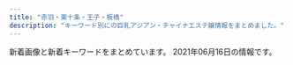 ```yaml
---
title: "赤羽・東十条・王子・板橋"
description: "キーワード別にの巨乳アジアン・チャイナエステ嬢情報をまとめました。"
---
```


新着画像と新着キーワードをまとめています。
2021年06月16日の情報です。

<DmmAffiliateIns />
<KeywordTable
  shops={
    [
    {
        "station": "JR\u8d64\u7fbd\u99c5\u5357\u53e3",
        "name": "\u53f0\u6e7e\u30a2\u30ed\u30de",
        "img_links": [
            "http://esthe-taiwanaroma.com/img/emi001.jpg",
            "http://esthe-taiwanaroma.com/img/mask02.jpg",
            "http://esthe-taiwanaroma.com/img/mami.jpg",
            "http://esthe-taiwanaroma.com/img/yuki.jpg",
            "http://esthe-taiwanaroma.com/img/mika2.jpg",
            "http://esthe-taiwanaroma.com/img/mask05.jpg",
            "http://esthe-taiwanaroma.com/img/corona-5.jpg",
            "http://esthe-taiwanaroma.com/img/topbg02.jpg",
            "http://esthe-taiwanaroma.com/img/erika01.jpg",
            "http://esthe-taiwanaroma.com/img/mask03.jpg",
            "http://esthe-taiwanaroma.com/img/head_img.png",
            "http://esthe-taiwanaroma.com/img/iphone.png",
            "http://esthe-taiwanaroma.com/img/corona-3.jpg",
            "http://esthe-taiwanaroma.com/img/mask01.jpg",
            "http://esthe-taiwanaroma.com/img/1purazuma.png",
            "http://esthe-taiwanaroma.com/img/tel_img.png",
            "http://esthe-taiwanaroma.com/img/anna.png",
            "http://esthe-taiwanaroma.com/img/pagetop.png",
            "http://esthe-taiwanaroma.com/img/mask04.jpg",
            "http://esthe-taiwanaroma.com/img/4ugai.png",
            "http://esthe-taiwanaroma.com/img/aoi.jpg",
            "http://esthe-taiwanaroma.com/img/hina.jpg",
            "http://esthe-taiwanaroma.com/img/kasumi.jpg",
            "http://esthe-taiwanaroma.com/img/sara002.jpg",
            "http://esthe-taiwanaroma.com/img/mami03.png",
            "http://esthe-taiwanaroma.com/img/miyu.jpg",
            "http://esthe-taiwanaroma.com/img/3kenon.png",
            "http://esthe-taiwanaroma.com/img/2biore.png",
            "http://esthe-taiwanaroma.com/img/sara2.jpg",
            "http://esthe-taiwanaroma.com/img/photo_01.jpg",
            "http://esthe-taiwanaroma.com/img/ami.jpg",
            "http://esthe-taiwanaroma.com/img/corona-2.jpg",
            "http://esthe-taiwanaroma.com/img/corona-4.jpg"
        ],
        "url": "http://esthe-taiwanaroma.com/",
        "keywords": {}
    },
    {
        "name": "Only one \uff5e\u30aa\u30f3\u30ea\u30fc\u30ef\u30f3\uff5e",
        "img_links": [
            "http://www.roserelaxation.info/upload/202007/thumb_dis/1594636246.jpg",
            "http://www.roserelaxation.info/upload/201807/1531195952.jpg",
            "http://www.roserelaxation.info/upload/201712/1512155748.jpg",
            "http://www.roserelaxation.info/upload/images/20171206_133002.jpg",
            "http://www.roserelaxation.info/upload/201801/thumb/1517150493.jpg",
            "http://www.roserelaxation.info/upload/201707/1499300573.jpg",
            "http://www.roserelaxation.info/upload/images/20170525_102731.jpg",
            "http://www.roserelaxation.info/upload/images/20170613_104732.jpg",
            "http://www.roserelaxation.info/upload/202007/thumb_dis/1594636355.jpg",
            "http://www.roserelaxation.info/upload/202008/1598846272.jpg",
            "http://www.roserelaxation.info/upload/202007/thumb/1594636355.jpg",
            "http://www.roserelaxation.info/upload/202007/thumb/1594636684.jpg",
            "http://www.roserelaxation.info/upload/images/20171206_132851.jpg",
            "http://www.roserelaxation.info/upload/201807/1531195547.jpg",
            "http://www.roserelaxation.info/upload/201808/thumb_dis/1535596152.jpg",
            "http://www.roserelaxation.info/upload/201708/1502280972.jpg",
            "http://www.roserelaxation.info/upload/201807/1531197286.jpg",
            "http://www.roserelaxation.info/upload/201801/1517150493.jpg",
            "http://www.roserelaxation.info/upload/201712/thumb_dis/1512155748.jpg",
            "http://www.roserelaxation.info/upload/201807/thumb/1531195952.jpg",
            "http://www.roserelaxation.info/upload/201807/thumb/1531195547.jpg",
            "http://www.roserelaxation.info/upload/202007/1594636355.jpg",
            "http://www.roserelaxation.info/upload/201712/thumb/1512155748.jpg",
            "http://www.roserelaxation.info/upload/images/20170706_091357.jpg",
            "http://www.roserelaxation.info/upload/202007/thumb/1594636246.jpg",
            "http://www.roserelaxation.info/upload/201807/thumb_dis/1531195952.jpg",
            "http://www.roserelaxation.info/upload/images/20171214_032900.jpg",
            "http://www.roserelaxation.info/upload/202007/1594636246.jpg",
            "http://www.roserelaxation.info/upload/201807/thumb_dis/1531197286.jpg",
            "http://www.roserelaxation.info/upload/images/20171206_132823.jpg",
            "http://www.roserelaxation.info/upload/images/20171206_132919.jpg",
            "http://www.roserelaxation.info/upload/201801/thumb_dis/1517150493.jpg",
            "http://www.roserelaxation.info/upload/202007/thumb_dis/1594636684.jpg",
            "http://www.roserelaxation.info/upload/202007/thumb_dis/1594636322.jpg",
            "http://www.roserelaxation.info/upload/202007/1594636684.jpg",
            "http://www.roserelaxation.info/upload/201807/thumb_dis/1531195547.jpg",
            "http://www.roserelaxation.info/upload/201708/thumb_dis/1502280972.jpg"
        ],
        "keywords": {},
        "station": "JR\u8d64\u7fbd\u99c5\u5357\u53e3",
        "url": "http://www.roserelaxation.info/"
    },
    {
        "url": "http://angel-aroma.net/",
        "name": "\u30c0\u30fc\u30ea\u30f3",
        "keywords": {
            "87": 2,
            "86": 4,
            "84": 2,
            "82": 2
        },
        "station": "JR\u8d64\u7fbd\u99c5\u6771\u53e3",
        "img_links": [
            "http://angel-aroma.net/img/m4.jpg",
            "http://angel-aroma.net/img/sta1.jpg",
            "http://angel-aroma.net/img/qr.jpg",
            "http://angel-aroma.net/img/m1.jpg",
            "http://angel-aroma.net/img/sta6.jpg",
            "http://angel-aroma.net/img/m2.jpg",
            "http://angel-aroma.net/img/m6.jpg",
            "http://angel-aroma.net/img/m20.jpg",
            "http://angel-aroma.net/img/stafft.jpg",
            "http://angel-aroma.net/img/top.jpg",
            "http://angel-aroma.net/img/sta3.jpg",
            "http://angel-aroma.net/img/m5.jpg",
            "http://angel-aroma.net/img/sta5.jpg",
            "http://angel-aroma.net/img/no.png",
            "http://angel-aroma.net/img/m3.jpg",
            "http://angel-aroma.net/img/sta2.jpg",
            "http://angel-aroma.net/img/m30.jpg",
            "http://angel-aroma.net/img/m10.jpg"
        ]
    },
    {
        "name": "Lucky",
        "url": "https://kirakira.xyz.mn/",
        "img_links": [],
        "station": "JR\u738b\u5b50\u99c5\u5317\u53e3",
        "keywords": {}
    },
    {
        "url": "http://yuri.msa.jp/",
        "keywords": {
            "83": 3,
            "84": 3,
            "86": 3,
            "85": 3
        },
        "img_links": [
            "http://yuri.msa.jp/images/staff_bj4.png",
            "http://yuri.msa.jp/images/ser4.jpg",
            "http://yuri.msa.jp/images/staff_04.jpg",
            "http://yuri.msa.jp/images/s_service.png",
            "http://yuri.msa.jp/images/info.png",
            "http://yuri.msa.jp/layer/images/top/top_06.jpg",
            "http://yuri.msa.jp/layer/images/top/top_03.jpg",
            "http://yuri.msa.jp/layer/images/top/top_08.png",
            "http://yuri.msa.jp/images/ser2.jpg",
            "http://yuri.msa.jp/images/ser1.jpg",
            "http://yuri.msa.jp/images/staff_bj1.png",
            "http://yuri.msa.jp/images/staff_01.jpg",
            "http://yuri.msa.jp/images/wenzi-staff.png",
            "http://yuri.msa.jp/layer/images/top/top_01.jpg",
            "http://yuri.msa.jp/layer/images/top/top_04.jpg",
            "http://yuri.msa.jp/images/staff_06.jpg",
            "http://yuri.msa.jp/images/staff_02.jpg",
            "http://yuri.msa.jp/images/ser3.jpg",
            "http://yuri.msa.jp/images/1.jpg",
            "http://yuri.msa.jp/layer/images/top/top_02.jpg",
            "http://yuri.msa.jp/layer/images/top.jpg",
            "http://yuri.msa.jp/layer/images/top/top_05.jpg",
            "http://yuri.msa.jp/images/top2.jpg",
            "http://yuri.msa.jp/images/top1.jpg",
            "http://yuri.msa.jp/images/s_info.png",
            "http://yuri.msa.jp/images/staff_03.jpg"
        ],
        "station": "JR\u6771\u5341\u6761\u99c5\u5317\u53e3",
        "name": "\u767e\u5408"
    },
    {
        "keywords": {
            "D": 3,
            "E": 3,
            "87": 2,
            "86": 2,
            "84": 1,
            "C": 1,
            "85": 1,
            "89": 1
        },
        "img_links": [
            "http://www.e-baby.work/staff/kumi1.jpg",
            "http://www.e-baby.work/img/all/icon2.png",
            "http://www.e-baby.work/staff/maya1.jpg",
            "http://www.e-baby.work/img/all/loader.png",
            "http://www.e-baby.work/staff/rina1.jpg",
            "http://www.e-baby.work/staff/karen1.jpg",
            "http://www.e-baby.work/staff/haru1.jpg",
            "http://www.e-baby.work/staff/mihoc.jpg",
            "http://www.e-baby.work/staff/miho1.jpg",
            "http://www.e-baby.work/staff/yuka1.jpg"
        ],
        "station": "JR\u8d64\u7fbd\u99c5\u6771\u53e3",
        "url": "http://www.e-baby.work/",
        "name": "\u30a2\u30a4\u30ea\u30b9"
    },
    {
        "url": "http://www.crossu.xyz/",
        "name": "\u685c\u306e\u604b",
        "station": "JR\u738b\u5b50\u99c5\u5317\u53e3",
        "img_links": [
            "http://www.crossu.xyz/templets/default/picture/staff_t.jpg",
            "http://www.crossu.xyz/templets/default/picture/news.jpg",
            "http://www.crossu.xyz/templets/default/picture/head.jpg",
            "http://www.crossu.xyz/uploads/191119/1-19111915043V27.jpg",
            "http://www.crossu.xyz/uploads/181211/1-1Q2111433162D.jpg",
            "http://www.crossu.xyz/uploads/180621/1-1P621101232H4.jpg",
            "http://www.crossu.xyz/uploads/180620/1-1P62010154K00.png",
            "http://www.crossu.xyz/uploads/180620/1-1P62010193X63.jpg",
            "http://www.crossu.xyz/templets/default/picture/interior_t.jpg",
            "http://www.crossu.xyz/uploads/191129/1-19112914393CK.jpg",
            "http://www.crossu.xyz/uploads/190924/1-1Z9241056212J.jpg",
            "http://www.crossu.xyz/templets/default/picture/rec1.png",
            "http://www.crossu.xyz/uploads/allimg/180620/1-1P6201013133b.jpg",
            "http://www.crossu.xyz/uploads/200528/1-20052Q52142229.jpg"
        ],
        "keywords": {
            "\u30bb\u30af\u30b7\u30fc": 5
        }
    },
    {
        "station": "JR\u738b\u5b50\u99c5\u4e2d\u592e\u53e3",
        "img_links": [
            "https://wagaya.xyz.mn/photos/sites/56/2021/04/202104050602539.jpg",
            "https://wagaya.xyz.mn/images/mobile.jpg",
            "https://wagaya.xyz.mn/images/nbj1.png",
            "https://wagaya.xyz.mn/photos/sites/56/2021/04/2021041205512892.jpg",
            "https://wagaya.xyz.mn/images/top.jpg",
            "https://wagaya.xyz.mn/images/s_news.png",
            "https://wagaya.xyz.mn/photos/sites/56/2021/04/2021041205512961.jpg",
            "https://wagaya.xyz.mn/photos/sites/56/2021/06/2021061105332195.jpg",
            "https://wagaya.xyz.mn/images/s_staff.png"
        ],
        "name": "\u6211\u304c\u5bb6",
        "url": "https://wagaya.xyz.mn/",
        "keywords": {
            "85": 4,
            "83": 2,
            "86": 2,
            "C": 8,
            "D": 8
        }
    },
    {
        "keywords": {},
        "station": "\u5c3e\u4e45\u99c5",
        "url": "https://nippori-massage.com/",
        "name": "\u56de\u697d\u82d1",
        "img_links": [
            "https://nippori-massage.com/mens-esthe/2021/04/15/sakura-s1.jpg",
            "https://nippori-massage.com/images/main1.jpg",
            "https://nippori-massage.com/images/line_friend.png",
            "https://nippori-massage.com/images/clear.png",
            "https://nippori-massage.com/line/10min-coupon.png",
            "https://nippori-massage.com/icon/line.png",
            "https://nippori-massage.com/images/esthe4.jpg",
            "https://nippori-massage.com/room/room-l3.jpg",
            "https://nippori-massage.com/room/room-l4.jpg",
            "https://nippori-massage.com/icon/facebook.png",
            "https://nippori-massage.com/images/obi.jpg",
            "https://nippori-massage.com/line/line-qr.png",
            "https://nippori-massage.com/images/esthe1.jpg",
            "https://nippori-massage.com/images/header3.png",
            "https://scdn.line-apps.com/n/line_add_friends/btn/ja.png",
            "https://nippori-massage.com/icon/yelp.png",
            "https://nippori-massage.com/images/esthe3.jpg",
            "https://nippori-massage.com/room/room-l2.jpg",
            "https://nippori-massage.com/footer/footer-tel.png",
            "https://nippori-massage.com/images/esthe2.jpg",
            "https://nippori-massage.com/staff/sakura-s1.jpg",
            "https://nippori-massage.com/images/main-sp.jpg",
            "https://nippori-massage.com//icon/facebook.png",
            "https://nippori-massage.com/footer/footer-staff.png",
            "https://nippori-massage.com/room/room-l1.jpg",
            "https://nippori-massage.com/staff/sakura-l1.jpg",
            "https://nippori-massage.com/icon/twitter.png",
            "https://nippori-massage.com/images/qrcode.png",
            "https://nippori-massage.com/footer/footer-line.png"
        ]
    },
    {
        "station": "JR\u8d64\u7fbd\u99c5\u897f\u53e3",
        "keywords": {
            "86": 8,
            "D": 10,
            "85": 2,
            "C": 15,
            "87": 6,
            "E": 6
        },
        "img_links": [
            "http://www.cocosia.work/img/bn_contact.jpg",
            "http://www.cocosia.work/staff/riya.jpg",
            "http://www.cocosia.work/staff/mao1.jpg",
            "http://www.cocosia.work/staff/yuyu.jpg",
            "http://www.cocosia.work/img/concept_sp.jpg",
            "http://www.cocosia.work/img/int2.jpg",
            "http://www.cocosia.work/img/bn_howto.jpg",
            "http://www.cocosia.work/staff/mika1.jpg",
            "http://www.cocosia.work/img/header_info.png",
            "http://www.cocosia.work/img/bn_howto_sp.jpg",
            "http://www.cocosia.work/img/int1.jpg",
            "http://www.cocosia.work/img/concept.jpg",
            "http://www.cocosia.work/staff/hina.jpg",
            "http://www.cocosia.work/img/int3_sp.jpg",
            "http://www.cocosia.work/staff/hina1.jpg",
            "http://www.cocosia.work/staff/mika.jpg",
            "http://www.cocosia.work/staff/rea.jpg",
            "http://www.cocosia.work/img/int1_sp.jpg",
            "http://www.cocosia.work/img/i_tel.png",
            "http://www.cocosia.work/staff/rea1.jpg",
            "http://www.cocosia.work/img/int3.jpg",
            "http://www.cocosia.work/img/bn_contact_sp.jpg",
            "http://www.cocosia.work/staff/yuyu1.jpg",
            "http://www.cocosia.work/staff/riya1.jpg",
            "http://www.cocosia.work/img/int2_sp.jpg",
            "http://www.cocosia.work/staff/mao.jpg"
        ],
        "name": "Cocosia \uff5e\u30b3\u30b3\u30b7\u30a2\uff5e",
        "url": "http://www.cocosia.work/"
    },
    {
        "img_links": [
            "http://coconat.work/staff/ayaka1.jpg",
            "http://coconat.work/images/news.jpg",
            "http://coconat.work/staff/yuko1.jpg",
            "http://coconat.work/images/staff_t.jpg",
            "http://coconat.work/images/call.png",
            "http://coconat.work/images/news_t.jpg",
            "http://coconat.work/images/m-top004.jpg",
            "http://coconat.work/images/interior_t.jpg",
            "http://coconat.work/staff/yuyu1.jpg",
            "http://coconat.work/images/m-head01.jpg",
            "http://coconat.work/staff/rina1.jpg"
        ],
        "station": "JR\u8d64\u7fbd\u99c5\u6771\u53e3",
        "name": "\u30b3\u30b3\u30ca\u30c3\u30c4",
        "keywords": {
            "D": 10,
            "85": 5,
            "87": 5,
            "E": 5,
            "C": 5,
            "86": 10
        },
        "url": "http://coconat.work/"
    },
    {
        "keywords": {
            "85": 2,
            "\u4e73": 2,
            "C": 1,
            "87": 1,
            "D": 5
        },
        "url": "http://figret.xyz/",
        "img_links": [
            "http://figret.xyz/static/picture/bar-infomation.png",
            "http://figret.xyz/uploads/200520/1-200520100430557.jpg",
            "http://figret.xyz/static/picture/bar-girls.png",
            "http://figret.xyz/uploads/210501/1-2105011FK05b.jpg",
            "http://figret.xyz/static/picture/girls-bar.png",
            "http://figret.xyz/uploads/210515/1-2105151454123F.jpg",
            "http://figret.xyz/uploads/200520/1-200520094144146.jpg",
            "http://figret.xyz/uploads/200520/1-200520100455411.jpg",
            "http://figret.xyz/static/picture/info_text.jpg",
            "http://figret.xyz/static/picture/bar-inte.png",
            "http://figret.xyz/static/picture/info2.jpg",
            "http://figret.xyz/static/picture/bar-news.png",
            "http://figret.xyz/static/picture/info1.jpg",
            "http://figret.xyz/uploads/210517/1-21051G0253T50.jpg"
        ],
        "station": "JR\u5341\u6761\u99c5\u5357\u53e3",
        "name": "\u7e01\u697d"
    },
    {
        "url": "https://higashijujo-mensesthe.com/",
        "img_links": [
            "https://higashijujo-mensesthe.com/staff/kimi-l1.jpg",
            "https://higashijujo-mensesthe.com/room/esthe1.jpg",
            "https://higashijujo-mensesthe.com/staff/kimi-s2.jpg",
            "https://higashijujo-mensesthe.com/menu/home.png",
            "https://higashijujo-mensesthe.com/icon/line.png",
            "https://higashijujo-mensesthe.com/room/esthe3.jpg",
            "https://higashijujo-mensesthe.com/room/room-l2.jpg",
            "https://higashijujo-mensesthe.com/room/room-l4.jpg",
            "https://higashijujo-mensesthe.com/2020/02/29/lime-s1.jpg",
            "https://higashijujo-mensesthe.com/staff/rika-l1.jpg",
            "https://higashijujo-mensesthe.com/images/qrcode.png",
            "https://higashijujo-mensesthe.com/staff/runa-l1.jpg",
            "https://higashijujo-mensesthe.com/2019/08/22/runa-s1.jpg",
            "https://higashijujo-mensesthe.com/staff/kimi-s1.jpg",
            "https://higashijujo-mensesthe.com/2019/10/21/rika-s1.jpg",
            "https://higashijujo-mensesthe.com/menu/info.png",
            "https://higashijujo-mensesthe.com/staff/rika-s1.jpg",
            "https://higashijujo-mensesthe.com/icon/facebook.png",
            "https://higashijujo-mensesthe.com/staff/runa-s1.jpg",
            "https://higashijujo-mensesthe.com/icon/twitter.png",
            "https://higashijujo-mensesthe.com/menu/gallery.png",
            "https://higashijujo-mensesthe.com/button/staff.png",
            "https://higashijujo-mensesthe.com/staff/satomi-s1.jpg",
            "https://higashijujo-mensesthe.com/2019/08/23/satomi-s1.jpg",
            "https://higashijujo-mensesthe.com/staff/lime-l1.jpg",
            "https://higashijujo-mensesthe.com/images/flower.png",
            "https://higashijujo-mensesthe.com/button/blog.png",
            "https://higashijujo-mensesthe.com/images/camp.jpg",
            "https://higashijujo-mensesthe.com/images/main1.jpg",
            "https://higashijujo-mensesthe.com/staff/lime-s1.jpg",
            "https://higashijujo-mensesthe.com/staff/satomi-l1.jpg",
            "https://higashijujo-mensesthe.com/icon/yelp.png",
            "https://higashijujo-mensesthe.com/images/footer-r.png",
            "https://higashijujo-mensesthe.com/images/main-sp.jpg",
            "https://higashijujo-mensesthe.com/images/footer-l.png",
            "https://higashijujo-mensesthe.com/room/esthe2.jpg",
            "https://higashijujo-mensesthe.com/2019/08/10/kimi-s1.jpg",
            "https://higashijujo-mensesthe.com/images/header3.png",
            "https://higashijujo-mensesthe.com/room/room-l1.jpg",
            "https://higashijujo-mensesthe.com/images/clear.png",
            "https://higashijujo-mensesthe.com/menu/blog.png",
            "https://higashijujo-mensesthe.com/staff/kimi-l2.jpg",
            "https://higashijujo-mensesthe.com/room/room-l3.jpg",
            "https://higashijujo-mensesthe.com/menu/friend.png",
            "https://higashijujo-mensesthe.com/button/home.png"
        ],
        "name": "Love Sea",
        "keywords": {},
        "station": "JR\u6771\u5341\u6761\u99c5\u5317\u53e3"
    },
    {
        "keywords": {
            "C": 15
        },
        "img_links": [
            "http://oji.pink/images/g5.jpg",
            "http://oji.pink/images/yuki.jpg",
            "http://oji.pink/images/new1.jpg",
            "http://oji.pink/images/r4.jpg",
            "http://oji.pink/images/g2.jpg",
            "http://oji.pink/images/zi_link.png",
            "http://oji.pink/images/mobile.jpg",
            "http://oji.pink/images/r1.jpg",
            "http://oji.pink/images/r2.jpg",
            "http://oji.pink/images/g0.jpg",
            "http://oji.pink/images/g7.jpg",
            "http://oji.pink/images/g1.jpg",
            "http://oji.pink/images/3.png",
            "http://oji.pink/images/r3.jpg",
            "http://oji.pink/images/1.png",
            "http://oji.pink/images/top.jpg",
            "http://oji.pink/images/aki.jpg",
            "http://oji.pink/images/zi_staff.png"
        ],
        "station": "JR\u738b\u5b50\u99c5\u5317\u53e3",
        "name": "\u7f8e\u5065",
        "url": "http://oji.pink/"
    },
    {
        "img_links": [
            "http://www.goodtime.iesjp.com/photo_news/upimg/3943160b5eaf8ad73c_1.jpg",
            "http://www.goodtime.iesjp.com/photo_news/upimg/1591860540114b630a_0.jpg",
            "http://www.goodtime.iesjp.com/files/001.jpg",
            "http://www.goodtime.iesjp.com/images/m-yejiao.jpg",
            "http://www.goodtime.iesjp.com/images/m-right.jpg",
            "http://www.goodtime.iesjp.com/photo_news/upimg/3462960a1ab283cd4a_0.jpg",
            "http://www.goodtime.iesjp.com/files/004.jpg",
            "http://www.goodtime.iesjp.com/images/m-top02.jpg",
            "http://www.goodtime.iesjp.com/images/m-top-right02.jpg",
            "http://www.goodtime.iesjp.com/images/m-top03.jpg",
            "http://www.goodtime.iesjp.com/files/007.jpg",
            "http://www.goodtime.iesjp.com/images/m-top-right03.jpg",
            "http://www.goodtime.iesjp.com/files/006.jpg",
            "http://www.goodtime.iesjp.com/images/top-left01.jpg",
            "http://www.goodtime.iesjp.com/files/003.jpg",
            "http://www.goodtime.iesjp.com/images/m-left.jpg",
            "http://www.goodtime.iesjp.com/images/m-head.jpg",
            "http://www.goodtime.iesjp.com/photo_news/upimg/6226360739cbd5fa6e_0.jpg",
            "http://www.goodtime.iesjp.com/images/m-top-right04.jpg",
            "http://www.goodtime.iesjp.com/images/m-top-right01.jpg",
            "http://www.goodtime.iesjp.com/images/call.png",
            "http://www.goodtime.iesjp.com/photo_news/upimg/22286608910ac9b0db_0.jpg"
        ],
        "keywords": {
            "87": 8,
            "\u30bb\u30af\u30b7\u30fc": 3,
            "D": 8,
            "85": 2
        },
        "station": "\u8d64\u7fbd\u5ca9\u6df5\u99c52\u756a\u51fa\u53e3",
        "url": "http://www.goodtime.iesjp.com/",
        "name": "GOOD TIME"
    },
    {
        "img_links": [
            "http://lastpara.net/image/cast/cast_287_1_s.jpg",
            "http://lastpara.net/image/cast/cast_287_1_l.jpg",
            "http://lastpara.net/image/cast/cast_263_1_l.jpg",
            "http://lastpara.net/image/cast/cast_262_1_l.jpg",
            "http://lastpara.net/image/cast/cast_256_1_s.jpg",
            "http://lastpara.net/image/cast/cast_259_1_l.jpg",
            "http://lastpara.net/image/cast/cast_265_1_l.jpg",
            "http://lastpara.net/image/cast/cast_286_1_s.jpg",
            "http://lastpara.net/image/cast/cast_259_1_s.jpg",
            "http://lastpara.net/img/event/camp_top_02.jpg",
            "http://lastpara.net/img/recuit.png",
            "http://lastpara.net/image/cast/cast_265_1_s.jpg",
            "http://lastpara.net/image/cast/cast_286_1_l.jpg",
            "http://lastpara.net/img/news-ttl.jpg",
            "http://lastpara.net/image/cast/cast_261_1_l.jpg",
            "http://lastpara.net/image/cast/cast_256_1_l.jpg",
            "http://lastpara.net/image/cast/cast_255_1_l.jpg",
            "http://lastpara.net/image/cast/cast_263_1_s.jpg"
        ],
        "name": "Last Paradise \uff5e\u30e9\u30b9\u30c8\u30d1\u30e9\u30c0\u30a4\u30b9\uff5e",
        "keywords": {
            "86": 4,
            "85": 9,
            "90": 2,
            "84": 4
        },
        "station": "JR\u8d64\u7fbd\u99c5\u5357\u53e3",
        "url": "http://lastpara.net/"
    },
    {
        "station": "JR\u8d64\u7fbd\u99c5",
        "url": "http://meltylove.xyz/",
        "img_links": [
            "http://meltylove.xyz/images/g1.jpg",
            "http://meltylove.xyz/images/g3.jpg",
            "http://meltylove.xyz/images/g5.jpg",
            "http://meltylove.xyz/images/room2.png",
            "http://meltylove.xyz/images/top.jpg",
            "http://meltylove.xyz/images/r1.png",
            "http://meltylove.xyz/images/new.png",
            "http://meltylove.xyz/images/g2.jpg",
            "http://meltylove.xyz/images/r3.png",
            "http://meltylove.xyz/images/end.png",
            "http://meltylove.xyz/images/room3.png",
            "http://meltylove.xyz/images/r2.png",
            "http://meltylove.xyz/images/g4.jpg",
            "http://meltylove.xyz/images/s3.png",
            "http://meltylove.xyz/images/room1.jpg",
            "http://meltylove.xyz/images/room4.png",
            "http://meltylove.xyz/images/s1.png",
            "http://meltylove.xyz/images/g0.jpg"
        ],
        "keywords": {
            "D": 4,
            "87": 2,
            "86": 9,
            "84": 6,
            "C": 6,
            "88": 2
        },
        "name": "\u30e1\u30eb\u30c6\u30a3\u2015\u30e9\u30f4"
    },
    {
        "keywords": {
            "86": 1,
            "87": 4,
            "D": 5
        },
        "station": "JR\u8d64\u7fbd\u99c5\u5357\u53e3",
        "url": "http://www.darling.esjp.info/",
        "img_links": [
            "http://www.darling.esjp.info/img/nav-002.png",
            "http://www.darling.esjp.info/img/nav-006.png",
            "http://www.darling.esjp.info/img/tel.png",
            "http://www.darling.esjp.info/img/nav-005.png",
            "http://www.darling.esjp.info/files/007.jpg",
            "http://www.darling.esjp.info/img/nav-004.png",
            "http://www.darling.esjp.info/img/top01.png",
            "http://www.darling.esjp.info/img/stt.jpg",
            "http://www.darling.esjp.info/files/003.jpg",
            "http://www.darling.esjp.info/files/001.jpg",
            "http://www.darling.esjp.info/files/002.jpg",
            "http://www.darling.esjp.info/img/stb.jpg",
            "http://www.darling.esjp.info/img/nav-001.png",
            "http://www.darling.esjp.info/files/008.jpg",
            "http://www.darling.esjp.info/img/nav-003.png"
        ],
        "name": "Darling \uff5e\u30c0\u30fc\u30ea\u30f3\uff5e"
    },
    {
        "url": "http://shanshan-esthe.com/",
        "img_links": [
            "http://shanshan-esthe.com/img/sta0.jpg",
            "http://shanshan-esthe.com/img/sta14.jpg",
            "http://shanshan-esthe.com/img/no.png",
            "http://shanshan-esthe.com/img/st16.jpg",
            "http://shanshan-esthe.com/img/st14.jpg"
        ],
        "name": "\u9999\u9999",
        "keywords": {
            "86": 2,
            "D": 2
        },
        "station": "JR\u6771\u5341\u6761\u99c5\u5317\u53e3"
    },
    {
        "img_links": [
            "http://www.kaen.relaxmens.com/files/006.jpg",
            "http://www.kaen.relaxmens.com/files/007.jpg",
            "http://www.kaen.relaxmens.com/files/008.jpg",
            "http://www.kaen.relaxmens.com/images/acc2.jpg",
            "http://www.kaen.relaxmens.com/images/acc1.jpg",
            "http://www.kaen.relaxmens.com/images/acc5.jpg",
            "http://www.kaen.relaxmens.com/images/kanban.jpg",
            "http://www.kaen.relaxmens.com/images/top.jpg",
            "http://www.kaen.relaxmens.com/images/img_tel.png",
            "http://www.kaen.relaxmens.com/files/002.jpg",
            "http://www.kaen.relaxmens.com/images/acc4.jpg",
            "http://www.kaen.relaxmens.com/images/sp_top.jpg",
            "http://www.kaen.relaxmens.com/images/maining.jpg",
            "http://www.kaen.relaxmens.com/files/009.jpg",
            "http://www.kaen.relaxmens.com/images/acc3.jpg",
            "http://www.kaen.relaxmens.com/files/001.jpg",
            "http://www.kaen.relaxmens.com/files/005.jpg",
            "http://www.kaen.relaxmens.com/images/sp_tit_therapist.png",
            "http://www.kaen.relaxmens.com/images/sp_tit_new.png",
            "http://www.kaen.relaxmens.com/images/tit_therapist.png",
            "http://www.kaen.relaxmens.com/images/tit_new.png"
        ],
        "name": "\u83ef\u8276",
        "keywords": {
            "C": 30,
            "86": 6,
            "87": 6,
            "85": 30,
            "D": 6,
            "E": 6
        },
        "url": "http://www.kaen.relaxmens.com/",
        "station": "JR\u8d64\u7fbd\u99c5\u6771\u53e3"
    },
    {
        "station": "\u84ee\u6839\u99c5\u6771\u53e3",
        "name": "\u767e\u5408",
        "img_links": [
            "http://www.l-yuri.work/img/emi1.jpg",
            "http://www.l-yuri.work/images/mobile.jpg",
            "http://www.l-yuri.work/images/staff_t.jpg",
            "http://www.l-yuri.work/img/rina1.jpg",
            "http://www.l-yuri.work/staff/emi.jpg",
            "http://www.l-yuri.work/staff/aki.jpg",
            "http://www.l-yuri.work/img/aki1.jpg",
            "http://www.l-yuri.work/images/interior_t.jpg",
            "http://www.l-yuri.work/img/miki1.jpg",
            "http://www.l-yuri.work/images/3.png",
            "http://www.l-yuri.work/images/int2.png",
            "http://www.l-yuri.work/images/sys.png",
            "http://www.l-yuri.work/staff/rina.jpg",
            "http://www.l-yuri.work/images/head.jpg",
            "http://www.l-yuri.work/images/4.png",
            "http://www.l-yuri.work/staff/miki.jpg",
            "http://www.l-yuri.work/images/5.png",
            "http://www.l-yuri.work/images/2.png",
            "http://www.l-yuri.work/img/kaori1.jpg",
            "http://www.l-yuri.work/staff/kaori.jpg",
            "http://www.l-yuri.work/images/tg.jpg",
            "http://www.l-yuri.work/images/1.png",
            "http://www.l-yuri.work/images/s1.png",
            "http://www.l-yuri.work/images/int1.png",
            "http://www.l-yuri.work/images/news.png",
            "http://www.l-yuri.work/images/tel.jpg",
            "http://www.l-yuri.work/images/h_line.jpg"
        ],
        "keywords": {},
        "url": "http://www.l-yuri.work/"
    },
    {
        "url": "http://esthe-japan.work/flower/",
        "img_links": [
            "http://esthe-japan.work/flower/upload/202004/1588153474.png"
        ],
        "keywords": {
            "\u30bb\u30af\u30b7\u30fc": 6,
            "98": 1,
            "88": 3,
            "89": 3,
            "87": 3
        },
        "station": "JR\u8d64\u7fbd\u99c5\u5357\u6539\u672d\u53e3(\u6771)",
        "name": "FLOWER"
    }
]
}
/>
<DmmAffiliateScript />
